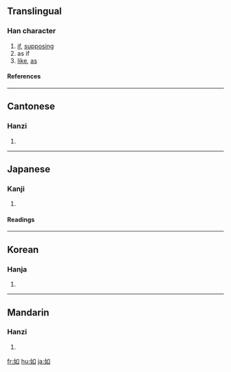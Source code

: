 ==Translingual==
{{stroke order|type=animate}}
===Han character===
{{Han char|rn=38|rad=女|as=03|sn=6|four=4640<sub>0</sub>|canj=女口 (VR)|ids=⿰[[女]][[口]]}}
# [[if]], [[supposing]]
# as if
# [[like]], [[as]]
====References====
{{Han ref|kx=0255.210|dkj=06060|hdz=21025.090|uh=5982|ud=22914|bh=A670|bd=42608}}
----

==Cantonese==
===Hanzi===
{{yue-hanzi|jyut=|y=yu4}}
# {{defn|Cantonese}}
----
==Japanese==
===Kanji===
{{ja-kanji|grade=c|rs=女03}}
# {{defn|Japanese}} 
====Readings====
{{ja-readings|on=[[じょ]] (jo), [[にょ]] (nyo)|kun=[[ごとく]] (gotoku), [[しく]] (shiku), [[ゆく]] (yuku)}}
----
==Korean==
===Hanja===
{{ko-hanja|hangeul=여|eumhun=같을|rv=yeo|mr=yŏ}}
# {{defn|Korean}}
----

==Mandarin==
===Hanzi===
{{cmn-hanzi|pin=[[rú]] ([[ru2]])|wg=ju<sup>2</sup>}}
# {{defn|Mandarin}}

[[fr:如]]
[[hu:如]]
[[ja:如]]